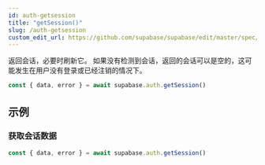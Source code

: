 ```yaml
---
id: auth-getsession
title: "getSession()"
slug: /auth-getsession
custom_edit_url: https://github.com/supabase/supabase/edit/master/spec/supabase_js_v2.yml
---
```


返回会话，必要时刷新它。
如果没有检测到会话，返回的会话可以是空的，这可能发生在用户没有登录或已经注销的情况下。

```js
const { data, error } = await supabase.auth.getSession()
```


















## 示例

### 获取会话数据



```js
const { data, error } = await supabase.auth.getSession()
```